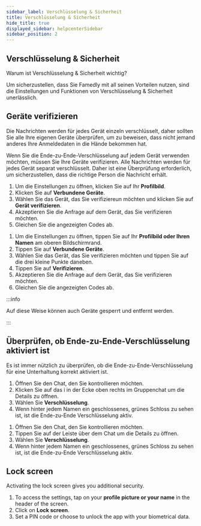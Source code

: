 ```yaml
---
sidebar_label: Verschlüsselung & Sicherheit
title: Verschlüsselung & Sicherheit
hide_title: true
displayed_sidebar: helpcenterSidebar
sidebar_position: 2
---
```



<div class="hero hero--primary">
  <div class="container">
    <h2 class="hero__title">Verschlüsselung & Sicherheit</h2>
    <p class="hero__subtitle">Warum ist Verschlüsselung & Sicherheit wichtig?</p>
    <p>Um sicherzustellen, dass Sie Famedly mit all seinen Vorteilen nutzen, sind die Einstellungen und Funktionen von Verschlüsselung & Sicherheit unerlässlich.</p>
  </div>
</div>

## Geräte verifizieren

Die Nachrichten werden für jedes Gerät einzeln verschlüsselt, daher sollten Sie alle Ihre eigenen Geräte überprüfen, um zu beweisen, dass nicht jemand anderes Ihre Anmeldedaten in die Hände bekommen hat.

Wenn Sie die Ende-zu-Ende-Verschlüsselung auf jedem Gerät verwenden möchten, müssen Sie Ihre Geräte verifizieren. Alle Nachrichten werden für jedes Gerät separat verschlüsselt. Daher ist eine Überprüfung erforderlich, um sicherzustellen, dass die richtige Person die Nachricht erhält.

<Tabs>
  <TabItem value="desktop" label="Desktop" default>
  <ol>
    <li>Um die Einstellungen zu öffnen, klicken Sie auf Ihr <b>Profilbild</b>.</li>
    <li>Klicken Sie auf <b>Verbundene Geräte</b>.</li>
    <li>Wählen Sie das Gerät, das Sie verifiziereun möchten und klicken Sie auf <b>Gerät verifizieren</b>.</li>
    <li>Akzeptieren Sie die Anfrage auf dem Gerät, das Sie verifizieren möchten.</li>
    <li>Gleichen Sie die angezeigten Codes ab.</li>
  </ol>
  </TabItem>
  <TabItem value="mobile" label="Mobile">
  <ol>
    <li>Um die Einstellungen zu öffnen, tippen Sie auf Ihr <b>Profilbild oder Ihren Namen</b> am oberen Bildschirmrand.</li>
    <li>Tippen Sie auf <b>Verbundene Geräte</b>.</li>
    <li>Wählen Sie das Gerät, das Sie verifizieren möchten und tippen Sie auf die drei kleine Punkte daneben.</li>
    <li>Tippen Sie auf <b>Verifizieren</b>.</li>
    <li>Akzeptieren Sie die Anfrage auf dem Gerät, das Sie verifizieren möchten.</li>
    <li>Gleichen Sie die angezeigten Codes ab.</li>
  </ol>
  </TabItem>
</Tabs>

:::info

Auf diese Weise können auch Geräte gesperrt und entfernt werden.

:::

## Überprüfen, ob Ende-zu-Ende-Verschlüsselung aktiviert ist

Es ist immer nützlich zu überprüfen, ob die Ende-zu-Ende-Verschlüsselung für eine Unterhaltung korrekt aktiviert ist.

<Tabs>
  <TabItem value="desktop" label="Desktop" default>
  <ol>
    <li>Öffnen Sie den Chat, den Sie kontrollieren möchten.</li>
    <li>Klicken Sie auf das i in der Ecke oben rechts im Gruppenchat um die Details zu öffnen.</li>
    <li>Wählen Sie <b>Verschlüsselung</b>.</li>
    <li>Wenn hinter jedem Namen ein geschlossenes, grünes Schloss zu sehen ist, ist die Ende-zu-Ende Verschlüsselung aktiv.</li>
  </ol>
  </TabItem>
  <TabItem value="mobile" label="Mobile">
  <ol>
    <li>Öffnen Sie den Chat, den Sie kontrollieren möchten.</li>
    <li>Tippen Sie auf der Leiste über dem Chat um die Details zu öffnen.</li>
    <li>Wählen Sie <b>Verschlüsselung</b>.</li>
    <li>Wenn hinter jedem Namen ein geschlossenes, grünes Schloss zu sehen ist, ist die Ende-zu-Ende Verschlüsselung aktiv.</li>
  </ol>
  </TabItem>
</Tabs>

## Lock screen

Activating the lock screen gives you additional security.

<Tabs>
  <TabItem value="mobile" label="Mobile">
  <ol>
    <li>To access the settings, tap on your <b>profile picture or your name</b> in the header of the screen.</li>
    <li>Click on <b>Lock screen</b>.</li>
    <li>Set a PIN code or choose to unlock the app with your biometrical data.</li>
  </ol>
  </TabItem>
</Tabs>
